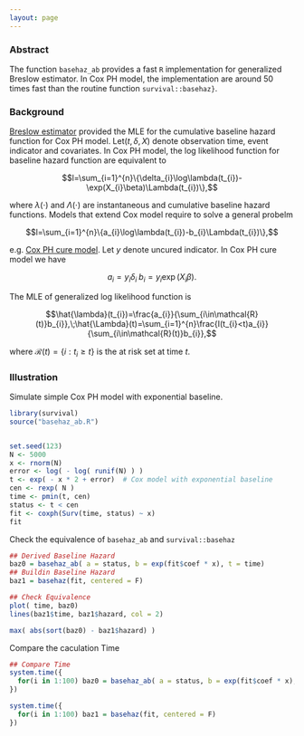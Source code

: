 ```yaml
---
layout: page
---
```


### Abstract

The function `basehaz_ab` provides a fast `R`
implementation for generalized Breslow estimator. In Cox PH model,
the implementation are around 50 times fast than the routine function
`survival::basehaz}`. 

### Background

[Breslow estimator](http://www.ncbi.nlm.nih.gov/pubmed/17768681)
provided the MLE for the cumulative baseline hazard function for Cox
PH model. Let$(t,\delta,X)$ denote observation time, event indicator
and covariates. In Cox PH model, the log likelihood function for baseline
hazard function are equivalent to 

$$l=\sum_{i=1}^{n}\{\delta_{i}\log\lambda(t_{i})-\exp(X_{i}\beta)\Lambda(t_{i})\},$$

where $\lambda(\cdot)$ and $\Lambda(\cdot)$ are instantaneous and
cumulative baseline hazard functions. Models that extend Cox model
require to solve a general probelm

$$l=\sum_{i=1}^{n}\{a_{i}\log\lambda(t_{i})-b_{i}\Lambda(t_{i})\},$$

e.g. [Cox PH cure model](http://onlinelibrary.wiley.com/doi/10.1111/j.0006-341X.2000.00227.x/abstract).
Let $y$ denote uncured indicator. In Cox PH cure model we have

$$a_{i}=y_{i}\delta_{i}\;b_{i}=y_{i}\exp(X_{i}\beta).$$

The MLE of generalized log likelihood function is 

$$\hat{\lambda}(t_{i})=\frac{a_{i}}{\sum_{i\in\mathcal{R}(t)}b_{i}},\;\hat{\Lambda}(t)=\sum_{i=1}^{n}\frac{I(t_{i}<t)a_{i}}{\sum_{i\in\mathcal{R}(t)}b_{i}},$$

where $\mathcal{R}(t)=\{i:t_{i}\ge t\}$ is the at risk set at time
$t$. 


### Illustration 

Simulate simple Cox PH model with exponential baseline.

```r
library(survival)
source("basehaz_ab.R")


set.seed(123)
N <- 5000
x <- rnorm(N)
error <- log( - log( runif(N) ) )
t <- exp( - x * 2 + error)  # Cox model with exponential baseline
cen <- rexp( N )
time <- pmin(t, cen)
status <- t < cen
fit <- coxph(Surv(time, status) ~ x)
fit
```

Check the equivalence of `basehaz_ab` and `survival::basehaz`

```r
## Derived Baseline Hazard
baz0 = basehaz_ab( a = status, b = exp(fit$coef * x), t = time)
## Buildin Baseline Hazard
baz1 = basehaz(fit, centered = F)

## Check Equivalence
plot( time, baz0)
lines(baz1$time, baz1$hazard, col = 2)

max( abs(sort(baz0) - baz1$hazard) )
```

Compare the caculation Time

```r
## Compare Time
system.time({
  for(i in 1:100) baz0 = basehaz_ab( a = status, b = exp(fit$coef * x), t = time)
})

system.time({
  for(i in 1:100) baz1 = basehaz(fit, centered = F)
})
```

